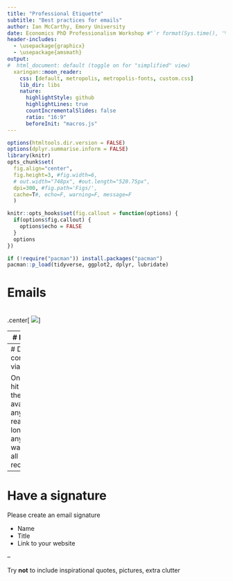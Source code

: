 ```yaml
---
title: "Professional Etiquette"
subtitle: "Best practices for emails"
author: Ian McCarthy, Emory University
date: Economics PhD Professionalism Workshop #"`r format(Sys.time(), '%d %B %Y')`"
header-includes: 
  - \usepackage{graphicx}
  - \usepackage{amsmath}
output:
#  html_document: default (toggle on for "simplified" view)
  xaringan::moon_reader:
    css: [default, metropolis, metropolis-fonts, custom.css] 
    lib_dir: libs
    nature:
      highlightStyle: github
      highlightLines: true
      countIncrementalSlides: false
      ratio: "16:9"
      beforeInit: "macros.js"
---
```


<!-- Adjust some CSS code for font size, maintain R code font size -->
<style type="text/css">
.remark-slide-content {
    font-size: 30px;
    padding: 1em 2em 1em 2em;    
}
.remark-code, .remark-inline-code { 
    font-size: 20px;
}
</style>


<!-- Set R options for how code chunks are displayed and load packages -->
```r
options(htmltools.dir.version = FALSE)
options(dplyr.summarise.inform = FALSE)
library(knitr)
opts_chunk$set(
  fig.align="center",  
  fig.height=3, #fig.width=6,
  # out.width="748px", #out.length="520.75px",
  dpi=300, #fig.path='Figs/',
  cache=T#, echo=F, warning=F, message=F
  )

knitr::opts_hooks$set(fig.callout = function(options) {
  if(options$fig.callout) {
    options$echo = FALSE
  }
  options
})

if (!require("pacman")) install.packages("pacman")
pacman::p_load(tidyverse, ggplot2, dplyr, lubridate)
```

# Emails

<br>
.center[
  ![](https://media.giphy.com/media/zfPBG2S8acnss/giphy.gif)
]


---
# Respond

- Use your professional email account!
  - "Oh, he doesn't check that email address. Did you send it to this other address?" 
- Respond to your emails!!
  - Equilibrium where we all need multiple reminders is bad
- Respond with complete thoughts
- Respond in a respectful way
- Be **very careful** with reply all


---
# Difficult conversions via email 

Once you hit send, the email is available for anyone to read for as long as anyone wants. It's all up to the recipient.


---
# Have a signature

Please create an email signature

- Name
- Title
- Link to your website

--

Try **not** to include inspirational quotes, pictures, extra clutter

